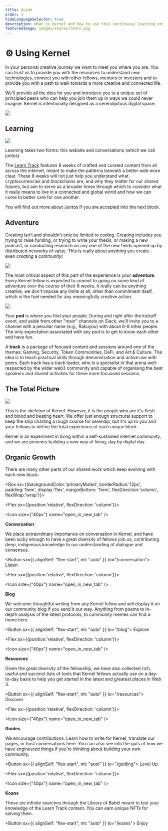 ```yaml
---
title: Guide
order: 1
hideLanguageSelector: true
description: What is Kernel and how to use this continuous learning environment to its fullest potential.
featuredImage: images/shares/learn.png
---
```


# ⚙️ Using Kernel

In your personal creative journey we want to meet you where you are. You can trust us to provide you with the resources to understand new technologies, connect you with other fellows, mentors or investors and to provide you with a path to walk towards a more creative and connected life.

We'll provide all the dots for you and introduce you to a unique set of principled peers who can help you join them up in ways we could never imagine. Kernel is intentionally designed as a serendipitous digital space.

<Aligner center>

<Image src="/images/start/how-to-1.png" />

</Aligner>

## Learning

<Aligner center>

<Image src="/images/start/how-to-2.png" />

</Aligner>

Learning takes two forms: this website and conversations (which we call juntos).

The [Learn Track](/learn) features 8 weeks of crafted and curated content from all across the internet, meant to make the patterns beneath a better web more clear. These 8 weeks will not just help you understand what cryptocurrencies and blockchains are, and why they matter for our shared futures, but aim to serve as a broader lense through which to consider what it really means to live in a connected and global world and how we can come to better care for one another.

You will find out more about Juntos if you are accepted into the next block.

## Adventure

Creating isn't and shouldn't only be limited to coding. Creating includes you trying to raise funding, or trying to write your thesis, or making a new podcast, or conducting research on any one of the new fields opened up by distributed networks of value. This is really about anything you create - even *creating* a community!

<Aligner center>

<Image src="/images/start/how-to-3.png" />

</Aligner>

The most critical aspect of this part of the experience is your **adventure**. Every Kernel fellow is expected to commit to going on some kind of adventure over the course of their 8 weeks. It really can be anything creative, we don't impose any limits at all, other than commitment itself, which is the fuel needed for any meaningfully creative action.

<Aligner center>

<Image src="/images/start/how-to-4.png" />

</Aligner>

Your **pod** is where you find your people. During and right after the kickoff event, and aside from other "main" channels on Slack, we'll invite you to a channel with a peculiar name (e.g., Rakuyou) with about 6-8 other people. The only expectation associated with any pod is to get to know each other and have fun.

A **track** is a package of focused content and sessions around one of the themes: Gaming, Security, Token Communities, DeFi, and Art & Culture. The idea is to teach practical skills through demonstration and active use with peers. Each track has a track leader, who is a specialist in that arena well-respected by the wider web3 community and capable of organising the best speakers and shared activities for these more focussed sessions.

## The Total Picture

<Aligner center>

<Image src="/images/start/how-to-5.png" />

</Aligner>

This is the skeleton of Kernel. However, it is the people who are it's flesh and blood and beating heart. We offer just enough structural support to keep the ship charting a rough course for serendip, but it's up to you and your fellows to define the total experience of each unique block.

Kernel is an experiment in living within a self-sustained internet community, and we are pioneers building a new way of living, day by digital day.

## Organic Growth

There are many other parts of our shared work which keep evolving with each new block: 

<Box sx={{backgroundColor:'primaryMuted', borderRadius:'12px', padding:'1rem', display:'flex', marginBottom: '1rem', flexDirection:'column', flexWrap:'wrap'}}>

<Chocolate>

<Flex sx={{position:'relative', flexDirection: 'column'}}>

<Icon size={"40px"} name="open_in_new_tab" />

**Conversation**

We place extraordinary importance on conversation in Kernel, and have been lucky enough to have a great diversity of fellows join us, contributing deep, indigenous knowledge to our understanding of dialogue and consensus.

<Button sx={{ alignSelf: "flex-start", mt: "auto" }} to="/conversation">
    Listen
</Button>

</Flex>

<Flex sx={{position:'relative', flexDirection: 'column'}}>

<Icon size={"40px"} name="open_in_new_tab" />

**Blog**

We welcome thoughtful writing from any Kernel fellow and will display it on our community blog if you send it our way. Anything from poems to in-depth analysis of the latest protocols, to community memes can find a home here.

<Button sx={{ alignSelf: "flex-start", mt: "auto" }} to="/blog">
    Explore
</Button>

</Flex>

<Flex sx={{position:'relative', flexDirection: 'column'}}>

<Icon size={"40px"} name="open_in_new_tab" />

**Resources**

Given the great diversity of the fellowship, we have also collected rich, useful and succinct lists of tools that Kernel fellows actually use on a day-to-day basis to help you get started in the latest and greatest places in Web 3.

<Button sx={{ alignSelf: "flex-start", mt: "auto" }} to="/resources">
    Discover
</Button>

</Flex>

<Flex sx={{position:'relative', flexDirection: 'column'}}>

<Icon size={"40px"} name="open_in_new_tab" />

**Guides**

We encourage contributions. Learn how to write for Kernel, translate our pages, or host conversations here. You can also see into the guts of how we have engineered things if you're thinking about building your own community.

<Button sx={{ alignSelf: "flex-start", mt: "auto" }} to="/guiding">
    Level Up
</Button>

</Flex>

<Flex sx={{position:'relative', flexDirection: 'column'}}>

<Icon size={"40px"} name="open_in_new_tab" />

**Koans**

These are infinite searches through the Library of Babel meant to test your knowledge of the Learn Track content. You can earn unique NFTs for solving them.

<Button sx={{ alignSelf: "flex-start", mt: "auto" }} to="/koans">
    Enjoy
</Button>

</Flex>

</Chocolate>

</Box>
